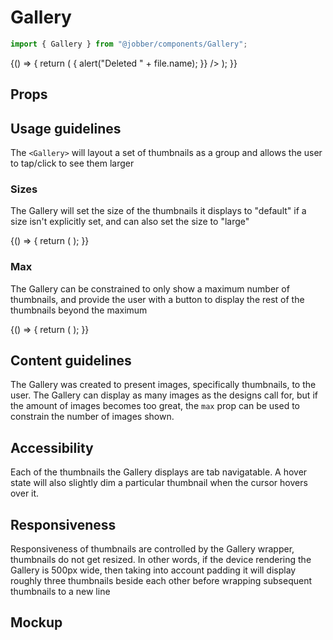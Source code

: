 
<Meta title="Components/Gallery" component={Gallery} />

# Gallery

```ts
import { Gallery } from "@jobber/components/Gallery";
```

<Canvas>
  <Story name="Gallery">
    {() => {
      return (
        <Gallery
          files={[
            {
              key: "abc",
              name: "myballisbigandroundIamrollingitontheground.png",
              type: "image/png",
              size: 213402324,
              progress: 1,
              src: "https://source.unsplash.com/250x250",
            },
            {
              key: "def",
              name: "iamanimage.png",
              type: "image/png",
              size: 124525234,
              progress: 1,
              src: "https://source.unsplash.com/250x250",
            },
            {
              key: "efg",
              name: "upanddown.png",
              type: "image/png",
              size: 233411234,
              progress: 1,
              src: "https://source.unsplash.com/250x250",
            },
            {
              key: "jkl",
              name: "kramer.png",
              type: "image/png",
              size: 233411234,
              progress: 1,
              src: "https://source.unsplash.com/250x250",
            },
            {
              key: "mno",
              name: "boston.png",
              type: "image/png",
              size: 233411234,
              progress: 1,
              src: "https://source.unsplash.com/250x250",
            },
            {
              key: "pqr",
              name: "pizzaisgood.png",
              type: "image/png",
              size: 233411234,
              progress: 1,
              src: "https://source.unsplash.com/250x250",
            },
            {
              key: "pQ=",
              name: "avatar.png",
              type: "image/png",
              size: 233411234,
              progress: 1,
              src: "https://source.unsplash.com/250x250",
            },
            {
              key: "fGr",
              name: "whatevenisthat.png",
              type: "image/png",
              size: 233411234,
              progress: 1,
              src: "https://source.unsplash.com/250x250",
            },
            {
              key: "AM=",
              name: "stairs.png",
              type: "image/png",
              size: 233411234,
              progress: 1,
              src: "https://source.unsplash.com/250x250",
            },
          ]}
          onDelete={file => {
            alert("Deleted " + file.name);
          }}
        />
      );
    }}
  </Story>
</Canvas>

## Props

<ArgsTable of={Gallery} story="Gallery" />

## Usage guidelines

The `<Gallery>` will layout a set of thumbnails as a group and allows the user
to tap/click to see them larger

### Sizes

The Gallery will set the size of the thumbnails it displays to "default" if a
size isn't explicitly set, and can also set the size to "large"

<Canvas>
  <Story name="Sizes">
    {() => {
      return (
        <Gallery
          size="large"
          files={[
            {
              key: "abc",
              name: "myballisbigandroundIamrollingitontheground.png",
              type: "image/png",
              size: 213402324,
              progress: 1,
              src: "https://source.unsplash.com/250x250",
            },
            {
              key: "def",
              name: "iamanimage.png",
              type: "image/png",
              size: 124525234,
              progress: 1,
              src: "https://source.unsplash.com/250x250",
            },
            {
              key: "efg",
              name: "sample.pdf",
              type: "application/png",
              size: 233411234,
              progress: 1,
              src: "http://www.africau.edu/images/default/sample.pdf",
            },
            {
              key: "jkl",
              name: "kramer.png",
              type: "image/png",
              size: 233411234,
              progress: 1,
              src: "https://source.unsplash.com/250x250",
            },
            {
              key: "mno",
              name: "boston.png",
              type: "image/png",
              size: 233411234,
              progress: 1,
              src: "https://source.unsplash.com/250x250",
            },
          ]}
        />
      );
    }}
  </Story>
</Canvas>

### Max

The Gallery can be constrained to only show a maximum number of thumbnails, and
provide the user with a button to display the rest of the thumbnails beyond the
maximum

<Canvas>
  <Story name="Max">
    {() => {
      return (
        <Gallery
          max={2}
          files={[
            {
              key: "abc",
              name: "myballisbigandroundIamrollingitontheground.png",
              type: "image/png",
              size: 213402324,
              progress: 1,
              src: "https://source.unsplash.com/250x250",
            },
            {
              key: "def",
              name: "iamanimage.png",
              type: "image/png",
              size: 124525234,
              progress: 1,
              src: "https://source.unsplash.com/250x250",
            },
            {
              key: "efg",
              name: "upanddown.png",
              type: "image/png",
              size: 233411234,
              progress: 1,
              src: "https://source.unsplash.com/250x250",
            },
            {
              key: "jkl",
              name: "kramer.png",
              type: "image/png",
              size: 233411234,
              progress: 1,
              src: "https://source.unsplash.com/250x250",
            },
            {
              key: "mno",
              name: "boston.png",
              type: "image/png",
              size: 233411234,
              progress: 1,
              src: "https://source.unsplash.com/250x250",
            },
          ]}
        />
      );
    }}
  </Story>
</Canvas>

## Content guidelines

The Gallery was created to present images, specifically thumbnails, to the user.
The Gallery can display as many images as the designs call for, but if the
amount of images becomes too great, the `max` prop can be used to constrain the
number of images shown.

## Accessibility

Each of the thumbnails the Gallery displays are tab navigatable. A hover state
will also slightly dim a particular thumbnail when the cursor hovers over it.

## Responsiveness

Responsiveness of thumbnails are controlled by the Gallery wrapper, thumbnails
do not get resized. In other words, if the device rendering the Gallery is 500px
wide, then taking into account padding it will display roughly three thumbnails
beside each other before wrapping subsequent thumbnails to a new line

## Mockup

<Figma
  collapsable
  url="https://www.figma.com/file/b7LY6hVMwFOj5maidxPTMB/Design-System-Contribution-%5B-Thumbnail-%2B-Gallery-%5D?node-id=1420%3A19639"
/>
